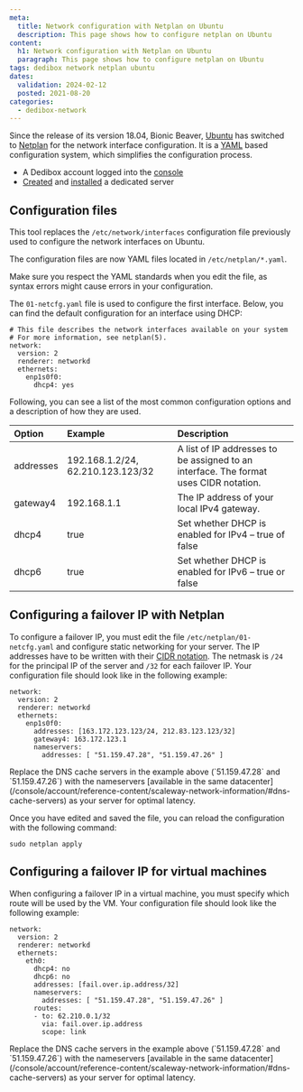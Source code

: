 ```yaml
---
meta:
  title: Network configuration with Netplan on Ubuntu
  description: This page shows how to configure netplan on Ubuntu
content:
  h1: Network configuration with Netplan on Ubuntu
  paragraph: This page shows how to configure netplan on Ubuntu
tags: dedibox network netplan ubuntu
dates:
  validation: 2024-02-12
  posted: 2021-08-20
categories:
  - dedibox-network
---
```


Since the release of its version 18.04, Bionic Beaver, [Ubuntu](http://www.ubuntu.org/) has switched to [Netplan](http://netplan.io/) for the network interface configuration. It is a [YAML](https://yaml.org/spec/1.2/spec.html/) based configuration system, which simplifies the configuration process.

<Macro id="requirements" />

- A Dedibox account logged into the [console](https://console.online.net/)
- [Created](/dedibox/dedicated-servers/how-to/order-a-server/) and [installed](/dedibox/dedicated-servers/how-to/install-a-server/) a dedicated server

## Configuration files

This tool replaces the `/etc/network/interfaces` configuration file previously used to configure the network interfaces on Ubuntu.

The configuration files are now YAML files located in `/etc/netplan/*.yaml`.


<Message type="important">
  Make sure you respect the YAML standards when you edit the file, as syntax errors might cause errors in your configuration.
</Message>


The `01-netcfg.yaml` file is used to configure the first interface. Below, you can find the default configuration for an interface using DHCP:

```
# This file describes the network interfaces available on your system
# For more information, see netplan(5).
network:
  version: 2
  renderer: networkd
  ethernets:
    enp1s0f0:
      dhcp4: yes
```


Following, you can see a list of the most common configuration options and a description of how they are used.

|  Option  | Example | Description |
| :--------  | :-------- | :---------- |
| addresses| 192.168.1.2/24, 62.210.123.123/32 | A list of IP addresses to be assigned to an interface. The format uses CIDR notation.        |
| gateway4    | 192.168.1.1     | The IP address of your local IPv4 gateway.        |
| dhcp4    | true     | Set whether DHCP is enabled for IPv4 – true of false        |
| dhcp6    | true     | Set whether DHCP is enabled for IPv6 – true or false        |


## Configuring a failover IP with Netplan

To configure a failover IP, you must edit the file `/etc/netplan/01-netcfg.yaml` and configure static networking for your server. The IP addresses have to be written with their [CIDR notation](https://en.wikipedia.org/wiki/Classless_Inter-Domain_Routing#CIDR_notation/). The netmask is `/24` for the principal IP of the server and `/32` for each failover IP. Your configuration file should look like in the following example:

```
network:
  version: 2
  renderer: networkd
  ethernets:
    enp1s0f0:
      addresses: [163.172.123.123/24, 212.83.123.123/32]
      gateway4: 163.172.123.1
      nameservers:
        addresses: [ "51.159.47.28", "51.159.47.26" ]
```

<Message type="tip">
  Replace the DNS cache servers in the example above (`51.159.47.28` and `51.159.47.26`) with the nameservers [available in the same datacenter](/console/account/reference-content/scaleway-network-information/#dns-cache-servers) as your server for optimal latency.
</Message>

Once you have edited and saved the file, you can reload the configuration with the following command:

```
sudo netplan apply
```

## Configuring a failover IP for virtual machines

When configuring a failover IP in a virtual machine, you must specify which route will be used by the VM. Your configuration file should look like the following example:

```
network:
  version: 2
  renderer: networkd
  ethernets:
    eth0:
      dhcp4: no
      dhcp6: no
      addresses: [fail.over.ip.address/32]
      nameservers:
        addresses: [ "51.159.47.28", "51.159.47.26" ]
      routes:
      - to: 62.210.0.1/32
        via: fail.over.ip.address
        scope: link
```

<Message type="tip">
  Replace the DNS cache servers in the example above (`51.159.47.28` and `51.159.47.26`) with the nameservers [available in the same datacenter](/console/account/reference-content/scaleway-network-information/#dns-cache-servers) as your server for optimal latency.
</Message>


